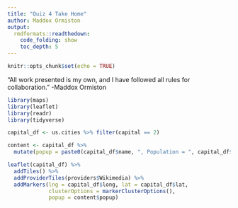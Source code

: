 ```yaml
---
title: "Quiz 4 Take Home"
author: Maddox Ormiston
output: 
  rmdformats::readthedown:
    code_folding: show
    toc_depth: 5
---
```


```r
knitr::opts_chunk$set(echo = TRUE)
```

“All work presented is my own, and I have followed all rules for collaboration.” -Maddox Ormiston

```r
library(maps)
library(leaflet)
library(readr)
library(tidyverse)

capital_df <- us.cities %>% filter(capital == 2)
```

```r
content <- capital_df %>%
  mutate(popup = paste0(capital_df$name, ", Population = ", capital_df$pop))

leaflet(capital_df) %>% 
  addTiles() %>% 
  addProviderTiles(providers$Wikimedia) %>% 
  addMarkers(lng = capital_df$long, lat = capital_df$lat,
             clusterOptions = markerClusterOptions(), 
             popup = content$popup)
```


